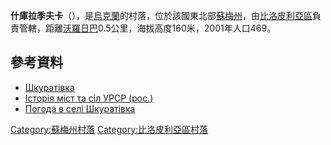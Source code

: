 {{coord|51|8|10|N|34|10|43|E|scale:100000_region:UA|display=title}}

'''什庫拉季夫卡'''（{{lang-uk|Шкуратівка}}），是[[烏克蘭|烏克蘭]]的村落，位於該國東北部[[蘇梅州|蘇梅州]]，由[[比洛皮利亞區|比洛皮利亞區]]負責管轄，距離[[沃羅日巴|沃羅日巴]]0.5公里，海拔高度160米，2001年人口469。

==參考資料==
*[http://w1.c1.rada.gov.ua/pls/z7502/A005?rdat1=14.12.2011&rf7571=28712 Шкуратівка]{{dead link|date=2017年11月 |bot=InternetArchiveBot |fix-attempted=yes }}
* [https://web.archive.org/web/20120509055618/http://www.igsu.org.ua/Sumskaja.obl/Belopolxskij.rajon/SZkuratovka.html Історія міст та сіл УРСР (рос.)]
* [http://weather.in.ua/ua/symskaja/29059 Погода в селі Шкуратівка] {{Wayback|url=http://weather.in.ua/ua/symskaja/29059 |date=20111219224948 }}

{{DEFAULTSORT:Шкуратівка}}

[[Category:蘇梅州村落|Category:蘇梅州村落]]
[[Category:比洛皮利亞區村落|Category:比洛皮利亞區村落]]


{{Sumy-geo-stub}}